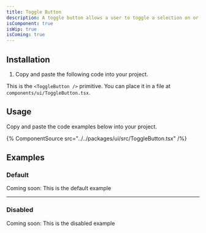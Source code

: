 ```yaml
---
title: Toggle Button
description: A toggle button allows a user to toggle a selection on or off, for example switching between two states or modes.
isComponent: true
isWip: true
isComing: true
---
```


## Installation

1. Copy and paste the following code into your project.

This is the `<ToggleButton />` primitive. You can place it in a file at `components/ui/ToggleButton.tsx`.

## Usage

Copy and paste the code examples below into your project.

{% ComponentSource src="../../packages/ui/src/ToggleButton.tsx" /%}

## Examples

### Default

Coming soon: This is the default example

<!-- TODO -->

---

### Disabled

Coming soon: This is the disabled example

<!-- TODO -->
